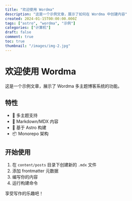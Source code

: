 ```yaml
---
title: "欢迎使用 Wordma"
description: "这是一个示例文章，展示了如何在 Wordma 中创建内容"
created: 2024-01-15T00:00:00.000Z
tags: ["astro", "wordma", "示例"]
categories: ["计算机"]
draft: false
comment: true
toc: true
thumbnail: "/images/img-2.jpg"
---
```


# 欢迎使用 Wordma

这是一个示例文章，展示了 Wordma 多主题博客系统的功能。

## 特性

- 🎨 多主题支持
- 📝 Markdown/MDX 内容
- 🚀 基于 Astro 构建
- 📦 Monorepo 架构

## 开始使用

1. 在 `content/posts` 目录下创建新的 `.mdx` 文件
2. 添加 frontmatter 元数据
3. 编写你的内容
4. 运行构建命令

享受写作的乐趣吧！